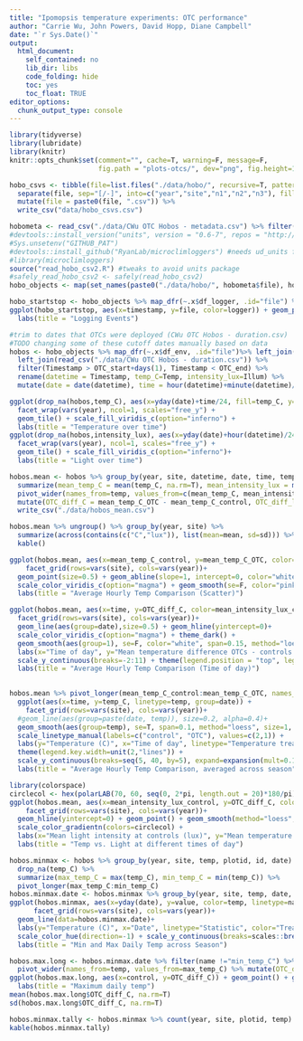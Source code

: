 ```yaml
---
title: "Ipomopsis temperature experiments: OTC performance"
author: "Carrie Wu, John Powers, David Hopp, Diane Campbell"
date: "`r Sys.Date()`"
output: 
  html_document:
    self_contained: no
    lib_dir: libs
    code_folding: hide
    toc: yes
    toc_float: TRUE 
editor_options: 
  chunk_output_type: console
---
```

<style type="text/css">
.main-container { max-width: 1000px; margin-left: 0; margin-right: auto; }
img{ max-width:200%; height: auto; }
td, th { padding : 6px }
</style>

```r
library(tidyverse)
library(lubridate)
library(knitr)
knitr::opts_chunk$set(comment="", cache=T, warning=F, message=F, 
                      fig.path = "plots-otcs/", dev="png", fig.height=10, fig.width=10)

```

```r

hobo_csvs <- tibble(file=list.files("./data/hobo/", recursive=T, pattern=".csv") %>% str_remove(".csv")) %>% 
  separate(file, sep="[/-]", into=c("year","site","n1","n2","n3"), fill="right", remove = F) %>% 
  mutate(file = paste0(file, ".csv")) %>% 
  write_csv("data/hobo_csvs.csv")

hobometa <- read_csv("./data/CWu OTC Hobos - metadata.csv") %>% filter(replace_na(!str_detect(notes,"drop"), TRUE))
#devtools::install_version("units", version = "0.6-7", repos = "http://cran.us.r-project.org")
#Sys.unsetenv("GITHUB_PAT")
#devtools::install_github("RyanLab/microclimloggers") #needs ud_units from old units version
#library(microclimloggers)
source("read_hobo_csv2.R") #tweaks to avoid units package
#safely_read_hobo_csv2 <- safely(read_hobo_csv2)
hobo_objects <- map(set_names(paste0("./data/hobo/", hobometa$file), hobometa$file), read_hobo_csv2)

hobo_startstop <- hobo_objects %>% map_dfr(~.x$df_logger, .id="file") %>% left_join(hobometa)
ggplot(hobo_startstop, aes(x=timestamp, y=file, color=logger)) + geom_point() + facet_grid(rows=vars(year), scales="free", space="free") +
  labs(title = "Logging Events")

#trim to dates that OTCs were deployed (CWu OTC Hobos - duration.csv)
#TODO changing some of these cutoff dates manually based on data
hobos <- hobo_objects %>% map_dfr(~.x$df_env, .id="file")%>% left_join(hobometa) %>% 
  left_join(read_csv("./data/CWu OTC Hobos - duration.csv")) %>%
  filter(Timestamp > OTC_start+days(1), Timestamp < OTC_end) %>% 
  rename(datetime = Timestamp, temp_C=Temp, intensity_lux=Illum) %>% 
  mutate(date = date(datetime), time = hour(datetime)+minute(datetime)/60)
```

```r
ggplot(drop_na(hobos,temp_C), aes(x=yday(date)+time/24, fill=temp_C, y=paste(year, site, temp, plotid))) + 
  facet_wrap(vars(year), ncol=1, scales="free_y") +
  geom_tile() + scale_fill_viridis_c(option="inferno") +
  labs(title = "Temperature over time")
ggplot(drop_na(hobos,intensity_lux), aes(x=yday(date)+hour(datetime)/24, fill=intensity_lux, y=paste(year, site, temp, plotid))) + 
  facet_wrap(vars(year), ncol=1, scales="free_y") +
  geom_tile() + scale_fill_viridis_c(option="inferno")+
  labs(title = "Light over time")
```


```r
hobos.mean <- hobos %>% group_by(year, site, datetime, date, time, temp) %>% 
  summarize(mean_temp_C = mean(temp_C, na.rm=T), mean_intensity_lux = mean(intensity_lux, na.rm=T))%>%
  pivot_wider(names_from=temp, values_from=c(mean_temp_C, mean_intensity_lux)) %>% drop_na(mean_temp_C_OTC) %>% 
  mutate(OTC_diff_C = mean_temp_C_OTC - mean_temp_C_control, OTC_diff_lux = mean_intensity_lux_OTC - mean_intensity_lux_control) %>%
  write_csv("./data/hobos_mean.csv")

hobos.mean %>% ungroup() %>% group_by(year, site) %>% 
  summarize(across(contains(c("C","lux")), list(mean=mean, sd=sd))) %>% 
  kable()

ggplot(hobos.mean, aes(x=mean_temp_C_control, y=mean_temp_C_OTC, color=OTC_diff_C)) + 
    facet_grid(rows=vars(site), cols=vars(year))+
  geom_point(size=0.5) + geom_abline(slope=1, intercept=0, color="white") + coord_fixed() +
  scale_color_viridis_c(option="magma") + geom_smooth(se=F, color="pink", span=0.2) + theme_dark() +
  labs(title = "Average Hourly Temp Comparison (Scatter)")

ggplot(hobos.mean, aes(x=time, y=OTC_diff_C, color=mean_intensity_lux_control)) + 
  facet_grid(rows=vars(site), cols=vars(year))+
  geom_line(aes(group=date),size=0.5) + geom_hline(yintercept=0)+
  scale_color_viridis_c(option="magma") + theme_dark() + 
  geom_smooth(aes(group=1), se=F, color="white", span=0.15, method="loess") +
  labs(x="Time of day", y="Mean temperature difference OTCs - controls (C)", color="Sunlight on controls (lux)") +
  scale_y_continuous(breaks=-2:11) + theme(legend.position = "top", legend.key.width=unit(4,"lines"))+
  labs(title = "Average Hourly Temp Comparison (Time of day)")
  

hobos.mean %>% pivot_longer(mean_temp_C_control:mean_temp_C_OTC, names_to="temp", values_to="temp_C") %>% 
  ggplot(aes(x=time, y=temp_C, linetype=temp, group=date)) + 
    facet_grid(rows=vars(site), cols=vars(year))+
  #geom_line(aes(group=paste(date, temp)), size=0.2, alpha=0.4)+
  geom_smooth(aes(group=temp), se=T, span=0.1, method="loess", size=1, color="black") + 
  scale_linetype_manual(labels=c("control", "OTC"), values=c(2,1)) +
  labs(y="Temperature (C)", x="Time of day", linetype="Temperature treatment") +
  theme(legend.key.width=unit(2,"lines")) +
  scale_y_continuous(breaks=seq(5, 40, by=5), expand=expansion(mult=0.1)) +
  labs(title = "Average Hourly Temp Comparison, averaged across season")

library(colorspace)
circlecol <- hex(polarLAB(70, 60, seq(0, 2*pi, length.out = 20)*180/pi), fixup=T)
ggplot(hobos.mean, aes(x=mean_intensity_lux_control, y=OTC_diff_C, color=hour(datetime)+minute(datetime)/60)) + 
    facet_grid(rows=vars(site), cols=vars(year))+
  geom_hline(yintercept=0) + geom_point() + geom_smooth(method="loess", se=F) +
  scale_color_gradientn(colors=circlecol) +
  labs(x="Mean light intensity at controls (lux)", y="Mean temperature difference OTCs - controls (C)", color="Hour")+
  labs(title = "Temp vs. Light at different times of day")
```


```r
hobos.minmax <- hobos %>% group_by(year, site, temp, plotid, id, date) %>% 
  drop_na(temp_C) %>% 
  summarize(max_temp_C = max(temp_C), min_temp_C = min(temp_C)) %>% 
  pivot_longer(max_temp_C:min_temp_C)
hobos.minmax.date <- hobos.minmax %>% group_by(year, site, temp, date, name) %>% summarize(value=mean(value))
ggplot(hobos.minmax, aes(x=yday(date), y=value, color=temp, linetype=name)) + geom_point() + 
      facet_grid(rows=vars(site), cols=vars(year))+
  geom_line(data=hobos.minmax.date)+
  labs(y="Temperature (C)", x="Date", linetype="Statistic", color="Treatment") +
  scale_color_hue(direction=-1) + scale_y_continuous(breaks=scales::breaks_pretty(10)) +
  labs(title = "Min and Max Daily Temp across Season")

hobos.max.long <- hobos.minmax.date %>% filter(name !="min_temp_C") %>% pivot_wider() %>% 
  pivot_wider(names_from=temp, values_from=max_temp_C) %>% mutate(OTC_diff_C = OTC-control)
ggplot(hobos.max.long, aes(x=control, y=OTC_diff_C)) + geom_point() + geom_smooth(span=0.6, se=F) + geom_hline(yintercept=0) +
  labs(title = "Maximum daily temp")
mean(hobos.max.long$OTC_diff_C, na.rm=T)
sd(hobos.max.long$OTC_diff_C, na.rm=T)

hobos.minmax.tally <- hobos.minmax %>% count(year, site, plotid, temp)
kable(hobos.minmax.tally)
```

